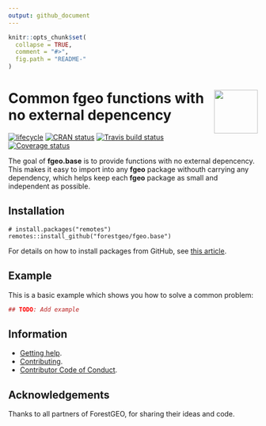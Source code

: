 ```yaml
---
output: github_document 
---
```

<!-- README.md is generated from README.Rmd. Please edit that file -->

```r
knitr::opts_chunk$set(
  collapse = TRUE,
  comment = "#>",
  fig.path = "README-"
)
```

# <img src="https://i.imgur.com/m8FNhQR.png" align="right" height=88 /> Common fgeo functions with no external depencency

[![lifecycle](https://img.shields.io/badge/lifecycle-experimental-orange.svg)](https://www.tidyverse.org/lifecycle/#experimental)
[![CRAN status](https://www.r-pkg.org/badges/version/fgeo.base)](https://cran.r-project.org/package=fgeo.base)
[![Travis build status](https://travis-ci.org/forestgeo/fgeo.base.svg?branch=master)](https://travis-ci.org/forestgeo/fgeo.base)
[![Coverage status](https://coveralls.io/repos/github/forestgeo/fgeo.base/badge.svg)](https://coveralls.io/r/forestgeo/fgeo.base?branch=master)

The goal of __fgeo.base__ is to provide functions with no external depencency. This makes it easy to import into any __fgeo__ package withouth carrying any dependency, which helps keep each __fgeo__ package as small and independent as possible.

## Installation

```
# install.packages("remotes")
remotes::install_github("forestgeo/fgeo.base")
```

For details on how to install packages from GitHub, see [this article](https://goo.gl/dQKEeg).

## Example

This is a basic example which shows you how to solve a common problem:

```r
## TODO: Add example
```

## Information

* [Getting help](SUPPORT.md).
* [Contributing](CONTRIBUTING.md).
* [Contributor Code of Conduct](CODE_OF_CONDUCT.md).

## Acknowledgements

Thanks to all partners of ForestGEO, for sharing their ideas and code.
